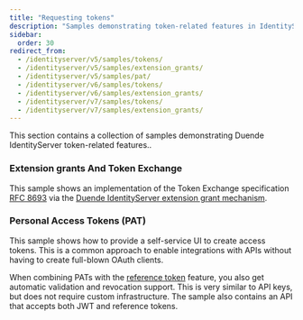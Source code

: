 ```yaml
---
title: "Requesting tokens"
description: "Samples demonstrating token-related features in IdentityServer, including extension grants for Token Exchange implementation and Personal Access Tokens (PAT) for API integrations without full OAuth clients."
sidebar:
  order: 30
redirect_from:
  - /identityserver/v5/samples/tokens/
  - /identityserver/v5/samples/extension_grants/
  - /identityserver/v5/samples/pat/
  - /identityserver/v6/samples/tokens/
  - /identityserver/v6/samples/extension_grants/
  - /identityserver/v7/samples/tokens/
  - /identityserver/v7/samples/extension_grants/
---
```



This section contains a collection of samples demonstrating Duende IdentityServer token-related features..

### Extension grants And Token Exchange

This sample shows an implementation of the Token Exchange specification [RFC 8693](https://tools.ietf.org/html/rfc8693)
via the [Duende IdentityServer extension grant mechanism](/identityserver/tokens/extension-grants.md).

<LinkCard
  description="GitHub Repository for the Extension grants And Token Exchange Sample"
  href="https://github.com/DuendeSoftware/Samples/tree/main/IdentityServer/v7/TokenExchange"
  title="Extension grants And Token Exchange Sample"
  target="_blank"
/>

### Personal Access Tokens (PAT)

This sample shows how to provide a self-service UI to create access tokens. This is a common approach to enable
integrations with APIs without having to create full-blown OAuth clients.

When combining PATs with the [reference token](/identityserver/tokens/reference.md) feature, you also get automatic
validation and revocation support. This is very similar to API keys, but does not require custom infrastructure. The
sample also contains an API that accepts both JWT and reference tokens.

<LinkCard
  description="GitHub Repository for the Personal Access Tokens (PAT) Sample"
  href="https://github.com/DuendeSoftware/Samples/tree/main/IdentityServer/v7/PAT"
  title="Personal Access Tokens (PAT) Sample"
  target="_blank"
/>